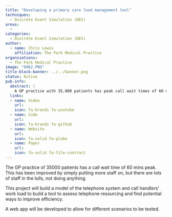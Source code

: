 ```yaml
---
title: "Developing a primary care load management tool"
techniques:
  - Discrete Event Simulation (DES)
areas:
  -
categories:
  - Discrete Event Simulation (DES)
author:
  - name: Chris Lewis
    affiliation: The Park Medical Practice
organisations:
  - The Park Medical Practice
image: "6062.PNG"
title-block-banner: ../../banner.png
status: Active
pub-info:
  abstract: |
    A GP practice with 35,000 patients has peak call wait times of 60 minutes. Adding more staff improved this, but staff are idle during lulls. This project will model the telephone system and call handlers' workload to optimise resourcing and efficiency. A web app will be developed to test different scenarios.
  links:
  - name: Video
    url:
    icon: fa-brands fa-youtube
  - name: Code
    url:
    icon: fa-brands fa-github
  - name: Website
    url:
    icon: fa-solid fa-globe
  - name: Paper
    url:
    icon: fa-solid fa-file-contract
---
```


The GP practice of 35000 patients has a call wait time of 60 mins peak.  This has been improved by simply putting more staff on, but there are lots of staff in the lulls, not doing anything.

This project will build a model of the telephone system and call handlers' work load to build a tool to assess telephone resourcing and find potential ways to improve efficiency.

A web app will be developed to allow for different scenarios to be tested.
